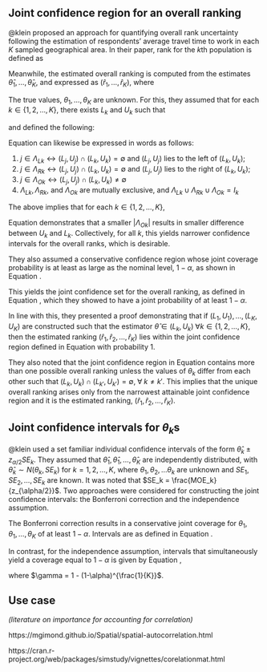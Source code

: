 ## Joint confidence region for an overall ranking

@klein proposed an approach for quantifying overall rank uncertainty following the estimation of respondents' average travel time to work in each $K$ sampled geographical area. In their paper, rank for the $k$th population is defined as 

\begin{equation}
  r_k = \sum^K_{j=1} I(\theta_j \leq \theta_k) = 1 + \sum_{j:j \neq k} I(\theta_j \leq \theta_k), \qquad \text{for} \; k = 1, \dots, K
  \label{eq:rank}
\end{equation}

Meanwhile, the estimated overall ranking is computed from the estimates $\hat{\theta}_1, \dots, \hat{\theta}_K$, and expressed as $\left(\hat{r}_1, \dots, \hat{r}_K\right)$, where

\begin{equation}
  \hat r_k = 1 + \sum_{j:j \neq k} I(\hat \theta_j \leq \hat \theta_k), \qquad \text{for} \; k = 1, \dots, K
  \label{eq:estimatedrank}
\end{equation}

The true values, $\theta_1, \dots, \theta_K$ are unknown. For this, they assumed that for each $k \in \left\{1, 2, \dots, K\right\}$, there exists $L_k$ and $U_k$ such that


\begin{equation}
  \theta_k \in \left( L_k, U_k \right)
  \label{eq:theta_in}
\end{equation}
and defined the following:

\begin{equation}
    \left.
        \begin{array}{cc}
                I_k = \left\{ 1, 2, \dots, K \right\} - \left\{k \right\}, \\
                \Lambda_{Lk} = \left\{ j \in I_k : U_j \leq L_k \right\}, \\
                \Lambda_{Rk} = \left\{ j \in I_k : U_k \leq L_j \right\}, \\
                \Lambda_{Ok} = \left\{ j \in I_k:U_j > L_k \ \text{and} \ U_k > L_j \right\} = I_k - \left\{ \Lambda_{Lk} \cup \Lambda_{Rk} \right\}
    	\end{array}
    \right\}
  \label{eq:conf_set}
\end{equation}
Equation \ref{eq:conf_set} can likewise be expressed in words as follows:

1. $j \in \Lambda_{Lk} \leftrightarrow \left(L_j, U_j\right) \cap \left(L_k, U_k\right) = \emptyset$ and $\left(L_j, U_j\right)$ lies to the left of $\left(L_k, U_k\right)$;
2. $j \in \Lambda_{Rk} \leftrightarrow \left(L_j, U_j\right) \cap \left(L_k, U_k\right) = \emptyset$ and $\left(L_j, U_j\right)$ lies to the right of $\left(L_k, U_k\right)$;
3. $j \in \Lambda_{Ok} \leftrightarrow \left(L_j, U_j\right) \cap \left(L_k, U_k\right) \neq \emptyset$
4. $\Lambda_{Lk}, \Lambda_{Rk},$ and $\Lambda_{Ok}$ are mutually exclusive, and $\Lambda_{Lk} \cup \Lambda_{Rk} \cup \Lambda_{Ok} = I_k$  

The above implies that for each $k \in \left\{1, 2, \dots, K\right\}$,

\begin{equation}
  r_k \in 
  \left\{ 
  \lvert \Lambda_{Lk} \rvert + 1,  
  \lvert \Lambda_{Lk} \rvert + 2,
  \lvert \Lambda_{Lk} \rvert + 3,
  \dots,
  \lvert \Lambda_{Lk} \rvert + \lvert \Lambda_{Ok} \rvert + 1
  \right\}
  \label{eq:conf_set_rk}
\end{equation}
Equation \ref{eq:conf_set_rk} demonstrates that a smaller $\lvert \Lambda_{Ok} \rvert$ results in smaller difference between $U_k$ and $L_k$. Collectively, for all $k$, this yields narrower confidence intervals for the overall ranks, which is desirable.

They also assumed a conservative confidence region whose joint coverage probability is at least as large as the nominal level, $1-\alpha$, as shown in Equation \ref{eq:joint_cov}.

\begin{equation}
  P\left[ \bigcap^K_{k=1} \left\{ \theta_k \in \left(L_k, U_k\right) \right\} \right] \geq 1-\alpha
  \label{eq:joint_cov}
\end{equation}
This yields the joint confidence set for the overall ranking, as defined in Equation \ref{eq:klein_jcs}, which they showed to have a joint probability of at least $1-\alpha$.

\begin{equation}
  \left\{ 
  \left( r_1, \dots, r_K\right):
  r_k \in 
  \left\{ 
    \lvert \Lambda_{Lk} \rvert + 1,  
    \lvert \Lambda_{Lk} \rvert + 2,
    \lvert \Lambda_{Lk} \rvert + 3,
    \dots,
    \lvert \Lambda_{Lk} \rvert + \lvert
    \;
    \text{for}
    \;
    k = 1, 2, \dots, K
  \right\}
  \right\}
  \label{eq:klein_jcs}
\end{equation}

In line with this, they presented a proof demonstrating that if $(L_1,U_1),\dots,(L_K,U_K)$ are constructed such that the estimator $\hat{\theta} \in (L_k, U_k) \; \forall k \in \{1, 2, \dots, K\}$, then the estimated ranking $(\hat r_1, \hat r_2, \dots,\hat r_K)$ lies within the joint confidence region defined in Equation \ref{eq:klein_jcs} with probability 1.

They also noted that the joint confidence region in Equation \ref{eq:klein_jcs} contains more than one possible
overall ranking unless the values of $\theta_k$ differ from each other such that $(L_k, U_k) \cap (L_{k'}, U_{k'}) = \emptyset, \; \forall \; k\neq k'$. This implies that the unique overall ranking arises only from the narrowest attainable joint confidence region and it is the estimated ranking, $(\hat r_1, \hat r_2, \dots,\hat r_K)$.

## Joint confidence intervals for $\theta_k$s

@klein used a set familiar individual confidence intervals of the form $\hat \theta_k \pm z_{\alpha/2} SE_k$. They assumed that $\hat \theta_1, \hat \theta_1, \dots, \hat \theta_K$ are independently distributed, with $\hat \theta_k \sim N(\theta_k, SE_k)$ for $k = 1, 2, \dots, K$, where $\theta_1, \theta_2, \dots \theta_k$ are unknown and $SE_1, SE_2, \dots, SE_k$ are known. It was noted that $SE_k = \frac{MOE_k}{z_{\alpha/2}}$. Two approaches were considered for constructing the joint confidence intervals: the Bonferroni correction and the independence assumption.

The Bonferroni correction results in a conservative joint coverage for $\theta_1, \theta_1, \dots, \theta_K$ of at least $1-\alpha$. Intervals are as defined in Equation \ref{eq:bonf}.

\begin{equation}
  \left(
  \hat \theta_k - z_{(\theta/K)/2}SE_k,
  \;
  \hat \theta_k + z_{(\theta/K)/2}SE_k
  \right),
  \qquad
  \text{for}\;k=1,2,\dots,K
  \label{eq:bonf}
\end{equation}

In contrast, for the independence assumption, intervals that simultaneously yield a coverage equal to $1-\alpha$ is given by Equation \ref{eq:ind},


\begin{equation}
  \left(
  \hat \theta_k - z_{\gamma/2}SE_k,
  \;
  \hat \theta_k + z_{\gamma/2}SE_k
  \right),
  \qquad
  \text{for}\;k=1,2,\dots,K
  \label{eq:ind}
\end{equation}
where $\gamma = 1 - (1-\alpha)^{\frac{1}{K}}$.

## Use case

*(literature on importance for accounting for correlation)*


https://mgimond.github.io/Spatial/spatial-autocorrelation.html

https://cran.r-project.org/web/packages/simstudy/vignettes/corelationmat.html

